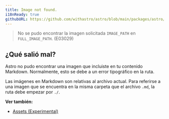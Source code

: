 ```yaml
---
title: Image not found.
i18nReady: true
githubURL: https://github.com/withastro/astro/blob/main/packages/astro/src/core/errors/errors-data.ts
---
```


> No se pudo encontrar la imagen solicitada `IMAGE_PATH` en `FULL_IMAGE_PATH`. (E03029)

## ¿Qué salió mal?
Astro no pudo encontrar una imagen que incluiste en tu contenido Markdown. Normalmente, esto se debe a un error tipográfico en la ruta.

Las imágenes en Markdown son relativas al archivo actual. Para referirse a una imagen que se encuentra en la misma carpeta que el archivo `.md`, la ruta debe empezar por `./`.

**Ver también:**
-  [Assets (Experimental)](/es/guides/assets/)